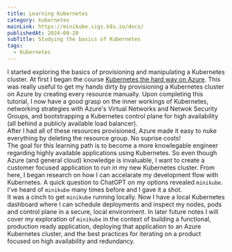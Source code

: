 ```yaml
---
title: Learning Kubernetes
category: kubernetes
mainLink: https://minikube.sigs.k8s.io/docs/
publishedAt: 2024-09-20
subTitle: Studying the basics of Kubernetes
tags:
  - Kubernetes
---
```


I started exploring the basics of provisioning and manipulating a Kubernetes cluster. At first I began the course [Kubernetes the hard way on Azure](https://github.com/ivanfioravanti/kubernetes-the-hard-way-on-azure). This was really useful to get my hands dirty by provisioning a Kubernetes cluster on Azure by creating every resource manually. Upon completing this tutorial, I now have a good grasp on the inner workings of Kubernetes, networking strategies with Azure's Virtual Networks and Netwok Security Groups, and bootstrapping a Kubernetes control plane for high availability (all behind a publicly available load balancer).
<br />
After I had all of these resources provisioned, Azure made it easy to nuke everything by deleting the resource group. No suprise costs!
<br />
The goal for this learning path is to become a more knowlegable engineer regarding highly available applications using Kubernetes. So even though Azure (and general cloud) knowledge is invaluable, I want to create a customer focused application to run in my new Kubernetes cluster. From here, I began research on how I can accelarate my development flow with Kubernetes. A quick question to ChatGPT on my options revealed `minikube`. I've heard of `minikube` many times before and I gave it a shot.
<br />
It was a cinch to get `minikube` running locally. Now I have a local Kubernetes dashboard where I can schedule deployments and inspect my nodes, pods and control plane in a secure, local environment. In later future notes I will cover my exploration of `minikube` in the context of building a functional, production ready application, deploying that application to an Azure Kubernetes cluster, and the best practices for iterating on a product focused on high availability and redundancy.